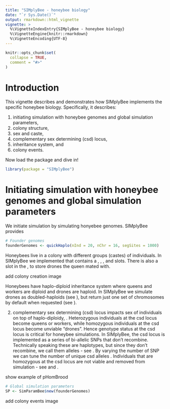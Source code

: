 ```yaml
---
title: "SIMplyBee - honeybee biology"
date: "`r Sys.Date()`"
output: rmarkdown::html_vignette
vignette: >
  %\VignetteIndexEntry{SIMplyBee - honeybee biology}
  %\VignetteEngine{knitr::rmarkdown}
  %\VignetteEncoding{UTF-8}
---
```


```r
knitr::opts_chunk$set(
  collapse = TRUE,
  comment = "#>"
)
```

# Introduction

This vignette describes and demonstrates how SIMplyBee implements the specific 
honeybee biology. Specifically, it describes:

  1) initiating simulation with honeybee genomes and global simulation parameters,
  2) colony structure,
  3) sex and caste,
  4) complementary sex determining (csd) locus,
  5) inheritance system, and
  6) colony events.
  
Now load the package and dive in!

```r
library(package = "SIMplyBee")
```

# Initiating simulation with honeybee genomes and global simulation parameters

We initiate simulation by simulating honyebee genomes. SIMplyBee provides

```r
# Founder genomes
founderGenomes <- quickHaplo(nInd = 20, nChr = 16, segSites = 1000)
```
Honeybees live in a colony with different groups (castes) of individuals.
In SIMplyBee we implemented \code{\link{Colony-class}} that contains a
\code{queen}, \code{workers}, \code{drones}, and \code{virgingQueens} slots.
There is also a \code{fathers} slot in the \code{queen}, to store drones
the queen mated with.

add colony creation image

Honeybees have haplo-diploid inheritance system where queens and workers
are diploid and drones are haploid. In SIMplyBee we simulate drones as
doubled-haploids (see \code{\link{createDrones}}), but return just one
set of chromosomes by default when requested (see
\code{\link{getDronesSegSiteHaplo}}).

 2) complementary sex determining (csd) locus impacts sex of
   individuals on top of haplo-diploidy, . Heterozygous individuals at the csd locus become
 queens or workers, while homozygous individuals at the csd locus become
 unviable "drones". Hence genotype status at the csd locus is critical for
 honeybee simulations. In SIMplyBee, the csd locus is implemented as a
 series of bi-allelic SNPs that don't recombine. Technically speaking these
 are haplotypes, but since they don't recombine, we call them alleles - see
 \code{\link(getCsdAlleles)}. By varying the number of SNP we can tune the
 number of unique csd alleles \code{nCsdHaplo}. Individuals that are
 homozygous at the csd locus are not viable and removed from simulation -
 see \code{\link{pHomBrood}} and \code{\link{nHomBrood}}.
 
 show example of pHomBrood

```r
# Global simulation parameters
SP <- SimParamBee$new(founderGenomes)
```

add colony events image
